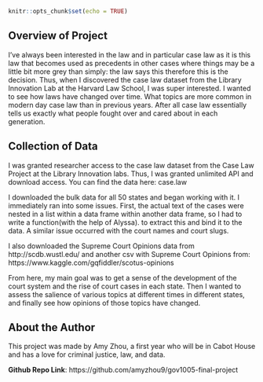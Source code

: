 
```r
knitr::opts_chunk$set(echo = TRUE)
```

## Overview of Project
I've always been interested in the law and in particular case law as it is this law that becomes used as precedents in other cases where things may be a little bit more grey than simply: the law says this therefore this is the decision. Thus, when I discovered the case law dataset from the Library Innovation Lab at the Harvard Law School, I was super interested. I wanted to see how laws have changed over time. What topics are more common in modern day case law than in previous years. After all case law essentially tells us exactly what people fought over and cared about in each generation.

## Collection of Data
I was granted researcher access to the case law dataset from the Case Law Project at the Library Innovation labs. Thus, I was granted unlimited API and download access. You can find the data here: case.law

I downloaded the bulk data for all 50 states and began working with it. I immediately ran into some issues. First, the actual text of the cases were nested in a  list within a data frame within another data frame, so I had to write a function(with the help of Alyssa). to extract this and bind it to the data. A similar issue occurred with the court names and court slugs. 

I also downloaded the Supreme Court Opinions data from http://scdb.wustl.edu/ and another csv with Supreme Court Opinions from: https://www.kaggle.com/gqfiddler/scotus-opinions 

From here, my main goal was to get a sense of the development of the court system and the rise of court cases in each state. Then I wanted to assess the salience of various topics at different times in different states, and finally see how opinions of those topics have changed. 


## About the Author
This project was made by Amy Zhou, a first year who will be in Cabot House and has a love for criminal justice, law, and data. 


**Github Repo Link**: https://github.com/amyzhou9/gov1005-final-project